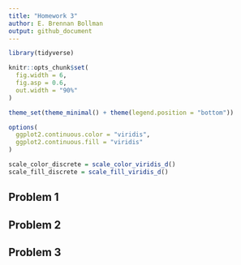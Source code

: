 ```yaml
---
title: "Homework 3"
author: E. Brennan Bollman
output: github_document
---
```


```r
library(tidyverse)

knitr::opts_chunk$set(
  fig.width = 6,
  fig.asp = 0.6,
  out.width = "90%"
)

theme_set(theme_minimal() + theme(legend.position = "bottom")) 

options(
  ggplot2.continuous.color = "viridis",
  ggplot2.continuous.fill = "viridis"
)

scale_color_discrete = scale_color_viridis_d()
scale_fill_discrete = scale_fill_viridis_d()
```

## Problem 1

## Problem 2

## Problem 3